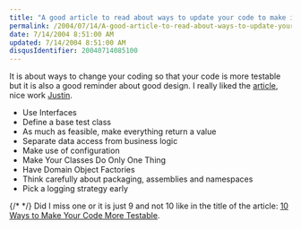 ```yaml
---
title: "A good article to read about ways to update your code to make it more testable"
permalink: /2004/07/14/A-good-article-to-read-about-ways-to-update-your-code-to-make-it-more-testable/
date: 7/14/2004 8:51:00 AM
updated: 7/14/2004 8:51:00 AM
disqusIdentifier: 20040714085100
---
```

It is about ways to change your coding so that your code is more testable but it is also a good reminder about good design. I really liked the [article](http://www.theserverside.net/articles/showarticle.tss?id=10WaysTestableCode), nice work [Justin](http://www.gehtland.com/).


* Use Interfaces
* Define a base test class
* As much as feasible, make everything return a value
* Separate data access from business logic
* Make use of configuration
* Make Your Classes Do Only One Thing
* Have Domain Object Factories
* Think carefully about packaging, assemblies and namespaces
* Pick a logging strategy early


{/* <!-- more --> */}
Did I miss one or it is just 9 and not 10 like in the title of the article: [10 Ways to Make Your Code More Testable](http://www.theserverside.net/articles/showarticle.tss?id=10WaysTestableCode).
